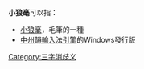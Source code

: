 '''小狼毫'''可以指：
* [[小狼毫_(毛筆)|小狼毫]]，毛筆的一種
* [[中州韻輸入法引擎|中州韻輸入法引擎]]的Windows發行版
{{disambig}}

[[Category:三字消歧义|Category:三字消歧义]]